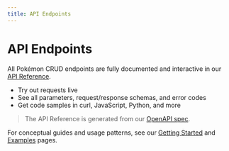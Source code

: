 ```yaml
---
title: API Endpoints
---
```


# API Endpoints

All Pokémon CRUD endpoints are fully documented and interactive in our [API Reference](/api).

- Try out requests live
- See all parameters, request/response schemas, and error codes
- Get code samples in curl, JavaScript, Python, and more

> The API Reference is generated from our [OpenAPI spec](../apis/openapi.yaml).

For conceptual guides and usage patterns, see our [Getting Started](./getting-started.mdx) and [Examples](./examples.mdx) pages. 